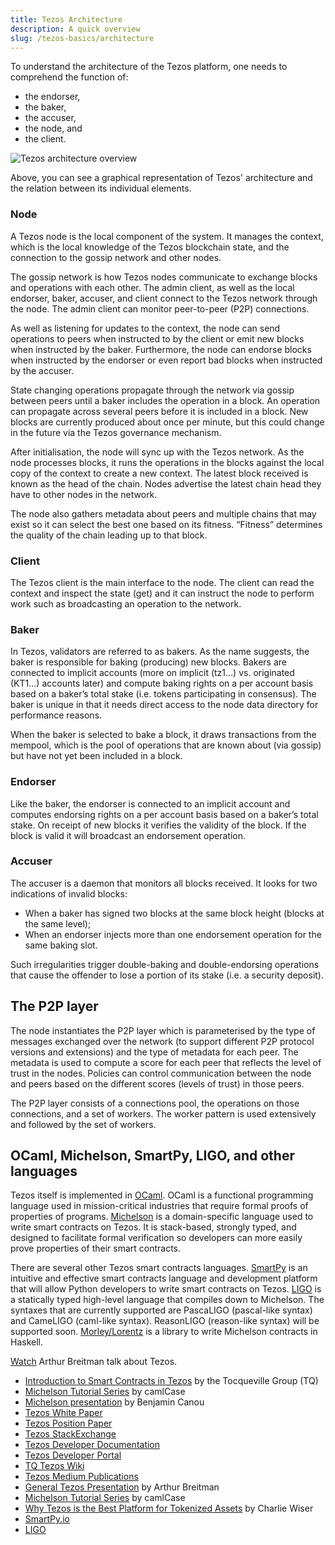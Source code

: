 ```yaml
---
title: Tezos Architecture
description: A quick overview
slug: /tezos-basics/architecture
---
```



To understand the architecture of the Tezos platform, one needs to comprehend the function of:

* the endorser,
* the baker,
* the accuser,
* the node, and
* the client.

![Tezos architecture overview](images/overview.png)

Above, you can see a graphical representation of Tezos' architecture and the relation between its individual elements.

### Node

A Tezos node is the local component of the system. It manages the context, which is the local knowledge of the Tezos blockchain state, and the connection to the gossip network and other nodes.

The gossip network is how Tezos nodes communicate to exchange blocks and operations with each other. The admin client, as well as the local endorser, baker, accuser, and client connect to the Tezos network through the node. The admin client can monitor peer-to-peer (P2P) connections.

As well as listening for updates to the context, the node can send operations to peers when instructed to by the client or emit new blocks when instructed by the baker. Furthermore, the node can endorse blocks when instructed by the endorser or even report bad blocks when instructed by the accuser.

State changing operations propagate through the network via gossip between peers until a baker includes the operation in a block. An operation can propagate across several peers before it is included in a block. New blocks are currently produced about once per minute, but this could change in the future via the Tezos governance mechanism.

After initialisation, the node will sync up with the Tezos network. As the node processes blocks, it runs the operations in the blocks against the local copy of the context to create a new context. The latest block received is known as the head of the chain. Nodes advertise the latest chain head they have to other nodes in the network.

The node also gathers metadata about peers and multiple chains that may exist so it can select the best one based on its fitness. “Fitness” determines the quality of the chain leading up to that block.

### Client

The Tezos client is the main interface to the node. The client can read the context and inspect the state (get) and it can instruct the node to perform work such as broadcasting an operation to the network.

### Baker

In Tezos, validators are referred to as bakers. As the name suggests, the baker is responsible for baking (producing) new blocks. Bakers are connected to implicit accounts (more on implicit (tz1…) vs. originated (KT1…) accounts later) and compute baking rights on a per account basis based on a baker’s total stake (i.e. tokens participating in consensus). The baker is unique in that it needs direct access to the node data directory for performance reasons.

When the baker is selected to bake a block, it draws transactions from the mempool, which is the pool of operations that are known about (via gossip) but have not yet been included in a block.

### Endorser

Like the baker, the endorser is connected to an implicit account and computes endorsing rights on a per account basis based on a baker’s total stake. On receipt of new blocks it verifies the validity of the block. If the block is valid it will broadcast an endorsement operation.

### Accuser

The accuser is a daemon that monitors all blocks received. It looks for two indications of invalid blocks:

* When a baker has signed two blocks at the same block height (blocks at the same level);
* When an endorser injects more than one endorsement operation for the same baking slot.

Such irregularities trigger double-baking and double-endorsing operations that cause the offender to lose a portion of its stake (i.e. a security deposit).

## The P2P layer

The node instantiates the P2P layer which is parameterised by the type of messages exchanged over the network (to support different P2P protocol versions and extensions) and the type of metadata for each peer. The metadata is used to compute a score for each peer that reflects the level of trust in the nodes. Policies can control communication between the node and peers based on the different scores (levels of trust) in those peers.

The P2P layer consists of a connections pool, the operations on those connections, and a set of workers. The worker pattern is used extensively and followed by the set of workers.

## OCaml, Michelson, SmartPy, LIGO, and other languages

Tezos itself is implemented in [OCaml](https://ocaml.org/). OCaml is a functional programming language used in mission-critical industries that require formal proofs of properties of programs. [Michelson](https://tezos.gitlab.io/mainnet/whitedoc/michelson.html) is a domain-specific language used to write smart contracts on Tezos. It is stack-based, strongly typed, and designed to facilitate formal verification so developers can more easily prove properties of their smart contracts.

There are several other Tezos smart contracts languages. [SmartPy](https://smartpy.io/) is an intuitive and effective smart contracts language and development platform that will allow Python developers to write smart contracts on Tezos. [LIGO](https://ligolang.org/) is a statically typed high-level language that compiles down to Michelson. The syntaxes that are currently supported are PascaLIGO (pascal-like syntax) and CameLIGO (caml-like syntax). 
ReasonLIGO (reason-like syntax) will be supported soon. 
[Morley/Lorentz](https://hackage.haskell.org/package/morley) is a library to write Michelson contracts in Haskell.

<HighlightBox type="tip">

[Watch](https://www.youtube.com/watch?v=zl5Ice0z9oU&feature=youtu.be) Arthur Breitman talk about Tezos.

</HighlightBox>

<HighlightBox type="reading">
<ul>
	<li><a href="https://learn.tqgroup.io/files/language.html#faq">Introduction to Smart Contracts in Tezos</a> by the Tocqueville Group (TQ)</li>
    <li><a href="https://learn.tqgroup.io/files/language.html#faq">Michelson Tutorial Series</a> by camlCase</li>
    <li><a href="https://learn.tqgroup.io/files/language.html#faq">Michelson presentation</a> by Benjamin Canou</li>
    <li><a href="https://tezos.com/static/white_paper-2dc8c02267a8fb86bd67a108199441bf.pdf">Tezos White Paper</a></li>
  	<li><a href="https://tezos.com/static/position_paper-841a0a56b573afb28da16f6650152fb4.pdf">Tezos Position Paper</a></li>
    <li><a href="https://tezos.stackexchange.com/">Tezos StackExchange</a></li>
    <li><a href="https://tezos.gitlab.io/mainnet/">Tezos Developer Documentation</a></li>
    <li><a href="https://developers.tezos.com/">Tezos Developer Portal</a></li>
    <li><a href="https://wiki.tezosagora.org/">TQ Tezos Wiki</a></li>
    <li><a href="https://medium.com/tezos">Tezos Medium Publications</a></li>
    <li><a href="https://youtu.be/ftA7O04yxXg">General Tezos Presentation</a> by Arthur Breitman</li>
    <li><a href="https://gitlab.com/camlcase-dev/michelson-tutorial/tree/master">Michelson Tutorial Series</a> by camlCase</li>
    <li><a href="https://medium.com/tqtezos/why-tezos-is-the-best-platform-for-tokenized-assets-89a960cfa828">Why Tezos is the Best Platform for Tokenized Assets</a> by Charlie Wiser</li>
    <li><a href="https://smartpy.io/">SmartPy.io</a></li>
    <li><a href="https://ligolang.org/">LIGO</a></li>
</ul>
</HighlightBox>
